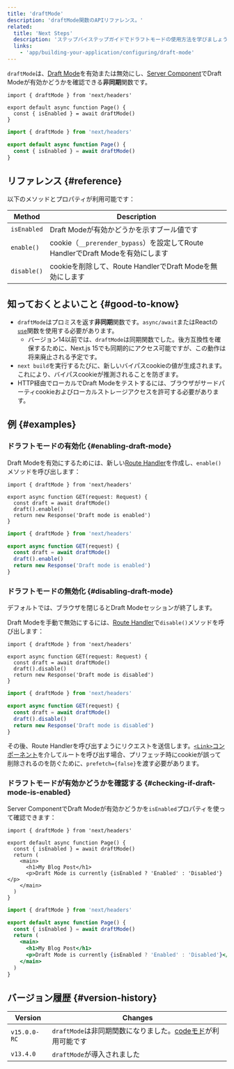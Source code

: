 ```yaml
---
title: 'draftMode'
description: 'draftMode関数のAPIリファレンス。'
related:
  title: 'Next Steps'
  description: 'ステップバイステップガイドでドラフトモードの使用方法を学びましょう。'
  links:
    - 'app/building-your-application/configuring/draft-mode'
---
```


`draftMode`は、[Draft Mode](/docs/app/building-your-application/configuring/draft-mode)を有効または無効にし、[Server Component](/docs/app/building-your-application/rendering/server-components)でDraft Modeが有効かどうかを確認できる**非同期**関数です。

<Tabs>
<TabItem value="tsx" label="TypeScript">

```tsx title="app/page.ts" switcher
import { draftMode } from 'next/headers'

export default async function Page() {
  const { isEnabled } = await draftMode()
}
```

</TabItem>
<TabItem value="jsx" label="JavaScript">

```jsx title="app/page.js" switcher
import { draftMode } from 'next/headers'

export default async function Page() {
  const { isEnabled } = await draftMode()
}
```

</TabItem>
</Tabs>

## リファレンス {#reference}

以下のメソッドとプロパティが利用可能です：

| Method      | Description                                                                     |
| ----------- | ------------------------------------------------------------------------------- |
| `isEnabled` | Draft Modeが有効かどうかを示すブール値です                                      |
| `enable()`  | cookie（`__prerender_bypass`）を設定してRoute HandlerでDraft Modeを有効にします |
| `disable()` | cookieを削除して、Route HandlerでDraft Modeを無効にします                       |

## 知っておくとよいこと {#good-to-know}

- `draftMode`はプロミスを返す**非同期**関数です。`async/await`またはReactの[`use`](https://react.dev/reference/react/use)関数を使用する必要があります。
  - バージョン14以前では、`draftMode`は同期関数でした。後方互換性を確保するために、Next.js 15でも同期的にアクセス可能ですが、この動作は将来廃止される予定です。
- `next build`を実行するたびに、新しいバイパスcookieの値が生成されます。これにより、バイパスcookieが推測されることを防ぎます。
- HTTP経由でローカルでDraft Modeをテストするには、ブラウザがサードパーティcookieおよびローカルストレージアクセスを許可する必要があります。

## 例 {#examples}

### ドラフトモードの有効化 {#enabling-draft-mode}

Draft Modeを有効にするためには、新しい[Route Handler](/docs/app/building-your-application/routing/route-handlers)を作成し、`enable()`メソッドを呼び出します：

<Tabs>
<TabItem value="tsx" label="TypeScript">

```tsx title="app/draft/route.ts" switcher
import { draftMode } from 'next/headers'

export async function GET(request: Request) {
  const draft = await draftMode()
  draft().enable()
  return new Response('Draft mode is enabled')
}
```

</TabItem>
<TabItem value="js" label="JavaScript">

```js title="app/draft/route.js" switcher
import { draftMode } from 'next/headers'

export async function GET(request) {
  const draft = await draftMode()
  draft().enable()
  return new Response('Draft mode is enabled')
}
```

</TabItem>
</Tabs>

### ドラフトモードの無効化 {#disabling-draft-mode}

デフォルトでは、ブラウザを閉じるとDraft Modeセッションが終了します。

Draft Modeを手動で無効にするには、[Route Handler](/docs/app/building-your-application/routing/route-handlers)で`disable()`メソッドを呼び出します：

<Tabs>
<TabItem value="tsx" label="TypeScript">

```tsx title="app/draft/route.ts" switcher
import { draftMode } from 'next/headers'

export async function GET(request: Request) {
  const draft = await draftMode()
  draft().disable()
  return new Response('Draft mode is disabled')
}
```

</TabItem>
<TabItem value="js" label="JavaScript">

```js title="app/draft/route.js" switcher
import { draftMode } from 'next/headers'

export async function GET(request) {
  const draft = await draftMode()
  draft().disable()
  return new Response('Draft mode is disabled')
}
```

</TabItem>
</Tabs>

その後、Route Handlerを呼び出すようにリクエストを送信します。[`<Link>`コンポーネント](/docs/app/api-reference/components/link)を介してルートを呼び出す場合、プリフェッチ時にcookieが誤って削除されるのを防ぐために、`prefetch={false}`を渡す必要があります。

### ドラフトモードが有効かどうかを確認する {#checking-if-draft-mode-is-enabled}

Server ComponentでDraft Modeが有効かどうかを`isEnabled`プロパティを使って確認できます：

<Tabs>
<TabItem value="tsx" label="TypeScript">

```tsx title="app/page.ts" switcher
import { draftMode } from 'next/headers'

export default async function Page() {
  const { isEnabled } = await draftMode()
  return (
    <main>
      <h1>My Blog Post</h1>
      <p>Draft Mode is currently {isEnabled ? 'Enabled' : 'Disabled'}</p>
    </main>
  )
}
```

</TabItem>
<TabItem value="jsx" label="JavaScript">

```jsx title="app/page.js" switcher
import { draftMode } from 'next/headers'

export default async function Page() {
  const { isEnabled } = await draftMode()
  return (
    <main>
      <h1>My Blog Post</h1>
      <p>Draft Mode is currently {isEnabled ? 'Enabled' : 'Disabled'}</p>
    </main>
  )
}
```

</TabItem>
</Tabs>

## バージョン履歴 {#version-history}

| Version      | Changes                                                                                                                   |
| ------------ | ------------------------------------------------------------------------------------------------------------------------- |
| `v15.0.0-RC` | `draftMode`は非同期関数になりました。[codeモド](/docs/app/building-your-application/upgrading/codemods#150)が利用可能です |
| `v13.4.0`    | `draftMode`が導入されました                                                                                               |
